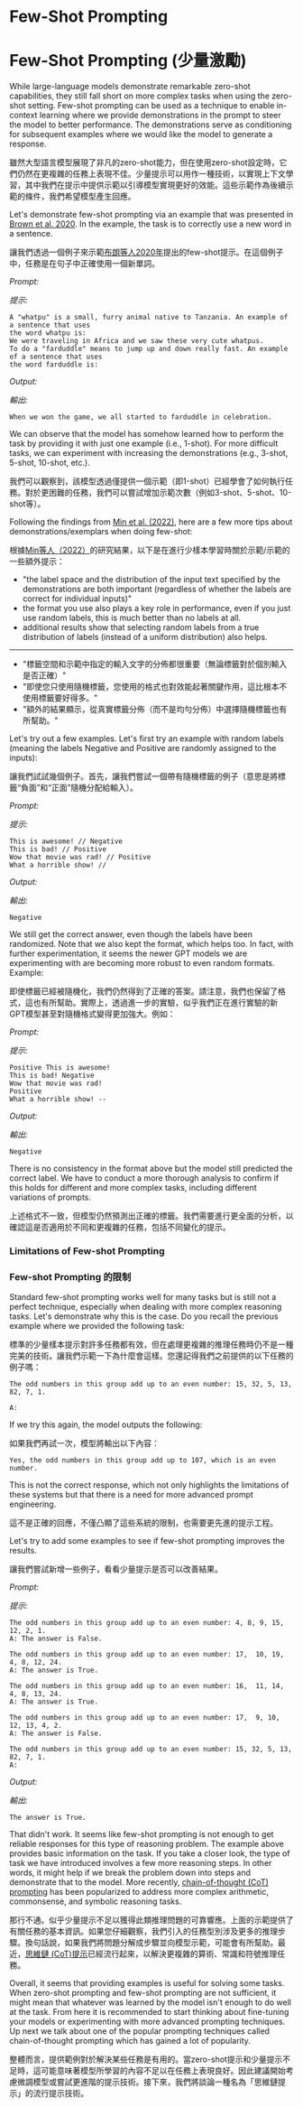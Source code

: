 # Few-Shot Prompting

# Few-Shot Prompting (少量激勵)

While large-language models demonstrate remarkable zero-shot capabilities, they still fall short on more complex tasks when using the zero-shot setting. Few-shot prompting can be used as a technique to enable in-context learning where we provide demonstrations in the prompt to steer the model to better performance. The demonstrations serve as conditioning for subsequent examples where we would like the model to generate a response.

雖然大型語言模型展現了非凡的zero-shot能力，但在使用zero-shot設定時，它們仍然在更複雜的任務上表現不佳。少量提示可以用作一種技術，以實現上下文學習，其中我們在提示中提供示範以引導模型實現更好的效能。這些示範作為後續示範的條件，我們希望模型產生回應。

Let's demonstrate few-shot prompting via an example that was presented in [Brown et al. 2020](https://arxiv.org/abs/2005.14165). In the example, the task is to correctly use a new word in a sentence.

讓我們透過一個例子來示範[布朗等人2020年](https://arxiv.org/abs/2005.14165)提出的few-shot提示。在這個例子中，任務是在句子中正確使用一個新單詞。

*Prompt:*

*提示:*

```
A "whatpu" is a small, furry animal native to Tanzania. An example of a sentence that uses
the word whatpu is:
We were traveling in Africa and we saw these very cute whatpus.
To do a "farduddle" means to jump up and down really fast. An example of a sentence that uses
the word farduddle is:
```

*Output:*

*輸出:*

```
When we won the game, we all started to farduddle in celebration.
```

We can observe that the model has somehow learned how to perform the task by providing it with just one example (i.e., 1-shot). For more difficult tasks, we can experiment with increasing the demonstrations (e.g., 3-shot, 5-shot, 10-shot, etc.).

我們可以觀察到，該模型透過僅提供一個示範（即1-shot）已經學會了如何執行任務。對於更困難的任務，我們可以嘗試增加示範次數（例如3-shot、5-shot、10-shot等）。

Following the findings from [Min et al. (2022)](https://arxiv.org/abs/2202.12837), here are a few more tips about demonstrations/exemplars when doing few-shot:

根據[Min等人（2022）](https://arxiv.org/abs/2202.12837)的研究結果，以下是在進行少樣本學習時關於示範/示範的一些額外提示：

- "the label space and the distribution of the input text specified by the demonstrations are both important (regardless of whether the labels are correct for individual inputs)"
- the format you use also plays a key role in performance, even if you just use random labels, this is much better than no labels at all.
- additional results show that selecting random labels from a true distribution of labels (instead of a uniform distribution) also helps.


---

- "標籤空間和示範中指定的輸入文字的分佈都很重要（無論標籤對於個別輸入是否正確）"
- "即使您只使用隨機標籤，您使用的格式也對效能起著關鍵作用，這比根本不使用標籤要好得多。"
- "額外的結果顯示，從真實標籤分佈（而不是均勻分佈）中選擇隨機標籤也有所幫助。"

Let's try out a few examples. Let's first try an example with random labels (meaning the labels Negative and Positive are randomly assigned to the inputs):

讓我們試試幾個例子。首先，讓我們嘗試一個帶有隨機標籤的例子（意思是將標籤“負面”和“正面”隨機分配給輸入）。

*Prompt:*

*提示:*

```
This is awesome! // Negative
This is bad! // Positive
Wow that movie was rad! // Positive
What a horrible show! //
```

*Output:*

*輸出:*

```
Negative
```

We still get the correct answer, even though the labels have been randomized. Note that we also kept the format, which helps too. In fact, with further experimentation, it seems the newer GPT models we are experimenting with are becoming more robust to even random formats. Example:

即使標籤已經被隨機化，我們仍然得到了正確的答案。請注意，我們也保留了格式，這也有所幫助。實際上，透過進一步的實驗，似乎我們正在進行實驗的新GPT模型甚至對隨機格式變得更加強大。例如：

*Prompt:*

*提示:*

```
Positive This is awesome!
This is bad! Negative
Wow that movie was rad!
Positive
What a horrible show! --
```

*Output:*

*輸出:*

```
Negative
```

There is no consistency in the format above but the model still predicted the correct label. We have to conduct a more thorough analysis to confirm if this holds for different and more complex tasks, including different variations of prompts.

上述格式不一致，但模型仍然預測出正確的標籤。我們需要進行更全面的分析，以確認這是否適用於不同和更複雜的任務，包括不同變化的提示。

### Limitations of Few-shot Prompting

### Few-shot Prompting 的限制

Standard few-shot prompting works well for many tasks but is still not a perfect technique, especially when dealing with more complex reasoning tasks. Let's demonstrate why this is the case. Do you recall the previous example where we provided the following task:

標準的少量樣本提示對許多任務都有效，但在處理更複雜的推理任務時仍不是一種完美的技術。讓我們示範一下為什麼會這樣。您還記得我們之前提供的以下任務的例子嗎：

```
The odd numbers in this group add up to an even number: 15, 32, 5, 13, 82, 7, 1.

A:
```

If we try this again, the model outputs the following:

如果我們再試一次，模型將輸出以下內容：

```
Yes, the odd numbers in this group add up to 107, which is an even number.
```

This is not the correct response, which not only highlights the limitations of these systems but that there is a need for more advanced prompt engineering.

這不是正確的回應，不僅凸顯了這些系統的限制，也需要更先進的提示工程。

Let's try to add some examples to see if few-shot prompting improves the results.

讓我們嘗試新增一些例子，看看少量提示是否可以改善結果。

*Prompt:*

*提示:*

```
The odd numbers in this group add up to an even number: 4, 8, 9, 15, 12, 2, 1.
A: The answer is False.

The odd numbers in this group add up to an even number: 17,  10, 19, 4, 8, 12, 24.
A: The answer is True.

The odd numbers in this group add up to an even number: 16,  11, 14, 4, 8, 13, 24.
A: The answer is True.

The odd numbers in this group add up to an even number: 17,  9, 10, 12, 13, 4, 2.
A: The answer is False.

The odd numbers in this group add up to an even number: 15, 32, 5, 13, 82, 7, 1.
A:
```

*Output:*

*輸出:*

```
The answer is True.
```

That didn't work. It seems like few-shot prompting is not enough to get reliable responses for this type of reasoning problem. The example above provides basic information on the task. If you take a closer look, the type of task we have introduced involves a few more reasoning steps. In other words, it might help if we break the problem down into steps and demonstrate that to the model. More recently, [chain-of-thought (CoT) prompting](https://arxiv.org/abs/2201.11903) has been popularized to address more complex arithmetic, commonsense, and symbolic reasoning tasks.

那行不通。似乎少量提示不足以獲得此類推理問題的可靠響應。上面的示範提供了有關任務的基本資訊。如果您仔細觀察，我們引入的任務型別涉及更多的推理步驟。換句話說，如果我們將問題分解成步驟並向模型示範，可能會有所幫助。最近，[思維鏈 (CoT)提示](https://arxiv.org/abs/2201.11903)已經流行起來，以解決更複雜的算術、常識和符號推理任務。

Overall, it seems that providing examples is useful for solving some tasks. When zero-shot prompting and few-shot prompting are not sufficient, it might mean that whatever was learned by the model isn't enough to do well at the task. From here it is recommended to start thinking about fine-tuning your models or experimenting with more advanced prompting techniques. Up next we talk about one of the popular prompting techniques called chain-of-thought prompting which has gained a lot of popularity.

整體而言，提供範例對於解決某些任務是有用的。當zero-shot提示和少量提示不足時，這可能意味著模型所學習的內容不足以在任務上表現良好。因此建議開始考慮微調模型或嘗試更進階的提示技術。接下來，我們將談論一種名為「思維鏈提示」的流行提示技術。

